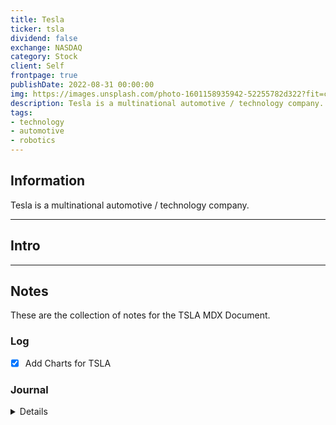 ```yaml
---
title: Tesla
ticker: tsla
dividend: false
exchange: NASDAQ
category: Stock
client: Self
frontpage: true
publishDate: 2022-08-31 00:00:00
img: https://images.unsplash.com/photo-1601158935942-52255782d322?fit=crop&w=1400&h=700&q=75
description: Tesla is a multinational automotive / technology company.
tags:
- technology
- automotive
- robotics
---
```



<MDXLayer title={frontmatter.title} description={frontmatter.description}>
<Widget img={frontmatter.img} skeleton={false}>
<MDXJS>

## Information

Tesla is a multinational automotive / technology company.

---

## Intro

---

## Notes

These are the collection of notes for the TSLA MDX Document.

### Log

- [X] Add Charts for TSLA

### Journal

<Details data="J1">

#### J1
##### 2023-04-14

Preparing the fintech information for $TSLA.

</Details>
</MDXJS>
</Widget>
</MDXLayer>